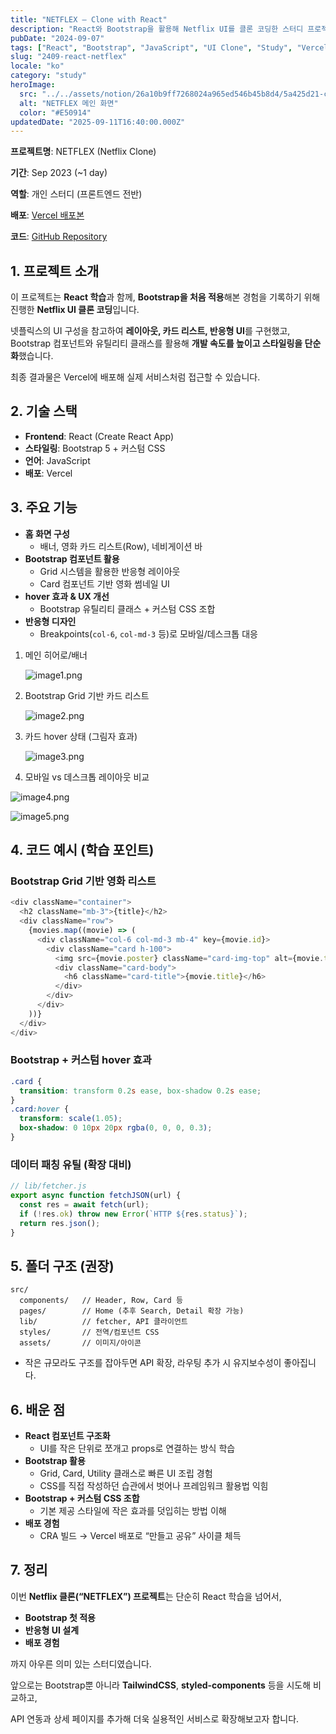 ```yaml
---
title: "NETFLEX — Clone with React"
description: "React와 Bootstrap을 활용해 Netflix UI를 클론 코딩한 스터디 프로젝트입니다. Bootstrap Grid와 Card를 활용한 반응형 UI, hover 인터랙션, 컴포넌트 구조화를 학습했고 Vercel에 배포했습니다."
pubDate: "2024-09-07"
tags: ["React", "Bootstrap", "JavaScript", "UI Clone", "Study", "Vercel"]
slug: "2409-react-netflex"
locale: "ko"
category: "study"
heroImage:
  src: "../../assets/notion/26a10b9ff7268024a965ed546b45b8d4/5a425d21-cover.webp"
  alt: "NETFLEX 메인 화면"
  color: "#E50914"
updatedDate: "2025-09-11T16:40:00.000Z"
---
```


**프로젝트명**: NETFLEX (Netflix Clone)


**기간**: Sep 2023 (~1 day)


**역할**: 개인 스터디 (프론트엔드 전반)


**배포**: [Vercel 배포본](https://netflix-demo-rose.vercel.app/)


**코드**: [GitHub Repository](https://github.com/theh4ru/Netflix-Demo)


## 1. 프로젝트 소개


이 프로젝트는 **React 학습**과 함께, **Bootstrap을 처음 적용**해본 경험을 기록하기 위해 진행한 **Netflix UI 클론 코딩**입니다.


넷플릭스의 UI 구성을 참고하여 **레이아웃, 카드 리스트, 반응형 UI**를 구현했고, Bootstrap 컴포넌트와 유틸리티 클래스를 활용해 **개발 속도를 높이고 스타일링을 단순화**했습니다.


최종 결과물은 Vercel에 배포해 실제 서비스처럼 접근할 수 있습니다.


## 2. 기술 스택

- **Frontend**: React (Create React App)
- **스타일링**: Bootstrap 5 + 커스텀 CSS
- **언어**: JavaScript
- **배포**: Vercel

## 3. 주요 기능

- **홈 화면 구성**
    - 배너, 영화 카드 리스트(Row), 네비게이션 바
- **Bootstrap 컴포넌트 활용**
    - Grid 시스템을 활용한 반응형 레이아웃
    - Card 컴포넌트 기반 영화 썸네일 UI
- **hover 효과 & UX 개선**
    - Bootstrap 유틸리티 클래스 + 커스텀 CSS 조합
- **반응형 디자인**
    - Breakpoints(`col-6`, `col-md-3` 등)로 모바일/데스크톱 대응
1. 메인 히어로/배너

    ![image1.png](/assets/notion/26a10b9ff7268024a965ed546b45b8d4/76f0099e-image1.png)

2. Bootstrap Grid 기반 카드 리스트

    ![image2.png](/assets/notion/26a10b9ff7268024a965ed546b45b8d4/229ea84b-image2.png)

3. 카드 hover 상태 (그림자 효과)

    ![image3.png](/assets/notion/26a10b9ff7268024a965ed546b45b8d4/ac6011a1-image3.png)

4. 모바일 vs 데스크톱 레이아웃 비교

![image4.png](/assets/notion/26a10b9ff7268024a965ed546b45b8d4/da540cb2-image4.png)


![image5.png](/assets/notion/26a10b9ff7268024a965ed546b45b8d4/ddd84060-image5.png)


## 4. 코드 예시 (학습 포인트)


### Bootstrap Grid 기반 영화 리스트


```javascript
<div className="container">
  <h2 className="mb-3">{title}</h2>
  <div className="row">
    {movies.map((movie) => (
      <div className="col-6 col-md-3 mb-4" key={movie.id}>
        <div className="card h-100">
          <img src={movie.poster} className="card-img-top" alt={movie.title} />
          <div className="card-body">
            <h6 className="card-title">{movie.title}</h6>
          </div>
        </div>
      </div>
    ))}
  </div>
</div>
```


### Bootstrap + 커스텀 hover 효과


```css
.card {
  transition: transform 0.2s ease, box-shadow 0.2s ease;
}
.card:hover {
  transform: scale(1.05);
  box-shadow: 0 10px 20px rgba(0, 0, 0, 0.3);
}
```


### 데이터 패칭 유틸 (확장 대비)


```javascript
// lib/fetcher.js
export async function fetchJSON(url) {
  const res = await fetch(url);
  if (!res.ok) throw new Error(`HTTP ${res.status}`);
  return res.json();
}
```


## 5. 폴더 구조 (권장)


```plain text
src/
  components/   // Header, Row, Card 등
  pages/        // Home (추후 Search, Detail 확장 가능)
  lib/          // fetcher, API 클라이언트
  styles/       // 전역/컴포넌트 CSS
  assets/       // 이미지/아이콘
```

- 작은 규모라도 구조를 잡아두면 API 확장, 라우팅 추가 시 유지보수성이 좋아집니다.

## 6. 배운 점

- **React 컴포넌트 구조화**
    - UI를 작은 단위로 쪼개고 props로 연결하는 방식 학습
- **Bootstrap 활용**
    - Grid, Card, Utility 클래스로 빠른 UI 조립 경험
    - CSS를 직접 작성하던 습관에서 벗어나 프레임워크 활용법 익힘
- **Bootstrap + 커스텀 CSS 조합**
    - 기본 제공 스타일에 작은 효과를 덧입히는 방법 이해
- **배포 경험**
    - CRA 빌드 → Vercel 배포로 “만들고 공유” 사이클 체득

## 7. 정리


이번 **Netflix 클론(“NETFLEX”) 프로젝트**는 단순히 React 학습을 넘어서,

- **Bootstrap 첫 적용**
- **반응형 UI 설계**
- **배포 경험**

까지 아우른 의미 있는 스터디였습니다.


앞으로는 Bootstrap뿐 아니라 **TailwindCSS**, **styled-components** 등을 시도해 비교하고,


API 연동과 상세 페이지를 추가해 더욱 실용적인 서비스로 확장해보고자 합니다.
